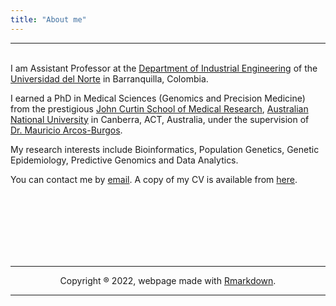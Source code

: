 ```yaml
---
title: "About me"
---
```

<hr>
<br>
I am Assistant Professor at the [Department of Industrial Engineering](https://www.uninorte.edu.co/web/departamento-de-ingenieria-industrial) of the [Universidad del Norte](https://www.uninorte.edu.co/) in Barranquilla, Colombia. 

I earned a PhD in Medical Sciences (Genomics and Precision Medicine) from the prestigious [John Curtin School of Medical Research](https://jcsmr.anu.edu.au/), [Australian National University](https://www.anu.edu.au) in Canberra, ACT, Australia, under the supervision of [Dr. Mauricio Arcos-Burgos](https://scholar.google.com.co/citations?user=MZlwFqgAAAAJ&hl=en).

My research interests include Bioinformatics, Population Genetics, Genetic Epidemiology, Predictive Genomics and Data Analytics.

You can contact me by [email](mailto:jvelezv@uninorte.edu.co). A copy of my CV is available from [here](https://drive.google.com/file/d/1iSVgDTKYPc3Tn2VnqUs9uWFTcYpytVp6/view?usp=sharing).


<!-- <br> -->

<!-- <center> -->
<!-- <img src="images/uninorte.png" alt="uninorte" width="250" height="150"> -->
<center>
<br><br><br>
<br><br><br>
<hr>
Copyright ® 2022, webpage made with [Rmarkdown](https://rmarkdown.rstudio.com/).
<hr>
</center>

